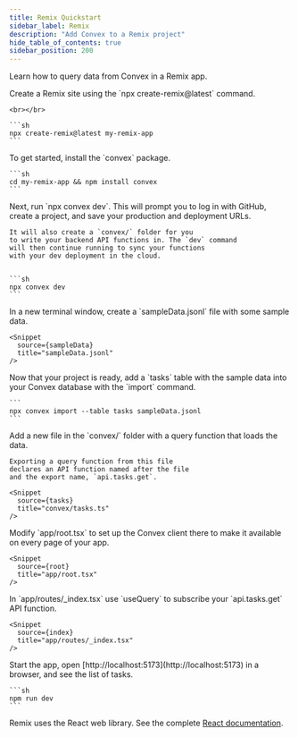 ```yaml
---
title: Remix Quickstart
sidebar_label: Remix
description: "Add Convex to a Remix project"
hide_table_of_contents: true
sidebar_position: 200
---
```



Learn how to query data from Convex in a Remix app.

<StepByStep>
  <Step title="Create a Remix site">
    Create a Remix site using the `npx create-remix@latest` command.

    <br></br>

    ```sh
    npx create-remix@latest my-remix-app
    ```

  </Step>

  <Step title="Install the Convex library">
    To get started, install the `convex` package.

    ```sh
    cd my-remix-app && npm install convex
    ```

  </Step>

  <Step title="Set up a Convex dev deployment">
    Next, run `npx convex dev`. This
    will prompt you to log in with GitHub,
    create a project, and save your production and deployment URLs.

    It will also create a `convex/` folder for you
    to write your backend API functions in. The `dev` command
    will then continue running to sync your functions
    with your dev deployment in the cloud.


    ```sh
    npx convex dev
    ```

  </Step>

  <Step title="Create sample data for your database">
    In a new terminal window, create a `sampleData.jsonl`
    file with some sample data.

    <Snippet
      source={sampleData}
      title="sampleData.jsonl"
    />

  </Step>

  <Step title="Add the sample data to your database">
    Now that your project is ready, add a `tasks` table
    with the sample data into your Convex database with
    the `import` command.

    ```
    npx convex import --table tasks sampleData.jsonl
    ```

  </Step>

  <Step title="Expose a database query">
    Add a new file <JSDialectFileName name="tasks.ts" /> in the `convex/` folder
    with a query function that loads the data.

    Exporting a query function from this file
    declares an API function named after the file
    and the export name, `api.tasks.get`.

    <Snippet
      source={tasks}
      title="convex/tasks.ts"
    />

  </Step>

  <Step title="Wire up the ConvexProvider">
    Modify `app/root.tsx` to set up the Convex client there to make it available on every page of your app.

    <Snippet
      source={root}
      title="app/root.tsx"
    />

  </Step>

  <Step title="Display the data in your app">
    In `app/routes/_index.tsx` use `useQuery` to subscribe your `api.tasks.get`
    API function.

    <Snippet
      source={index}
      title="app/routes/_index.tsx"
    />

  </Step>

  <Step title="Start the app">
    Start the app, open [http://localhost:5173](http://localhost:5173) in a browser,
    and see the list of tasks.

    ```sh
    npm run dev
    ```

  </Step>

</StepByStep>

Remix uses the React web library. See the complete
[React documentation](/docs/client/react.mdx).

